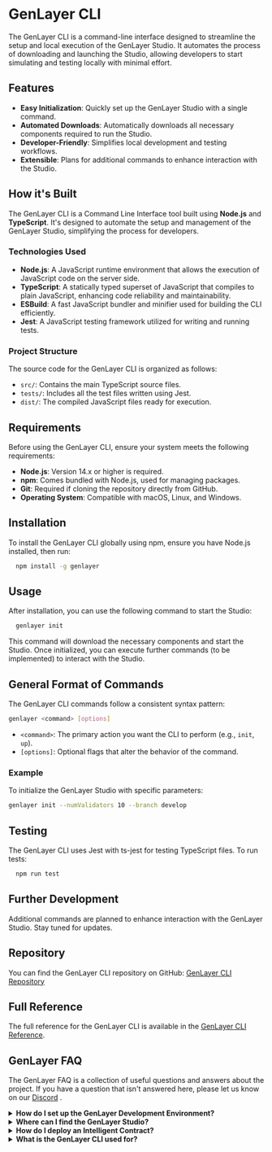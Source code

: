 # GenLayer CLI

The GenLayer CLI is a command-line interface designed to streamline the setup and local execution of the GenLayer Studio. It automates the process of downloading and launching the Studio, allowing developers to start simulating and testing locally with minimal effort.

## Features

- **Easy Initialization**: Quickly set up the GenLayer Studio with a single command.
- **Automated Downloads**: Automatically downloads all necessary components required to run the Studio.
- **Developer-Friendly**: Simplifies local development and testing workflows.
- **Extensible**: Plans for additional commands to enhance interaction with the Studio.

## How it's Built

The GenLayer CLI is a Command Line Interface tool built using **Node.js** and **TypeScript**. It's designed to automate the setup and management of the GenLayer Studio, simplifying the process for developers.

### Technologies Used

- **Node.js**: A JavaScript runtime environment that allows the execution of JavaScript code on the server side.
- **TypeScript**: A statically typed superset of JavaScript that compiles to plain JavaScript, enhancing code reliability and maintainability.
- **ESBuild**: A fast JavaScript bundler and minifier used for building the CLI efficiently.
- **Jest**: A JavaScript testing framework utilized for writing and running tests.


### Project Structure

The source code for the GenLayer CLI is organized as follows:

- `src/`: Contains the main TypeScript source files.
- `tests/`: Includes all the test files written using Jest.
- `dist/`: The compiled JavaScript files ready for execution.

## Requirements

Before using the GenLayer CLI, ensure your system meets the following requirements:

- **Node.js**: Version 14.x or higher is required.
- **npm**: Comes bundled with Node.js, used for managing packages.
- **Git**: Required if cloning the repository directly from GitHub.
- **Operating System**: Compatible with macOS, Linux, and Windows.


## Installation

To install the GenLayer CLI globally using npm, ensure you have Node.js installed, then run:

```bash
  npm install -g genlayer
```

## Usage

After installation, you can use the following command to start the Studio:

```bash
  genlayer init
```

This command will download the necessary components and start the Studio. Once initialized, you can execute further commands (to be implemented) to interact with the Studio.

## General Format of Commands

The GenLayer CLI commands follow a consistent syntax pattern:

```bash
genlayer <command> [options]
```

- `<command>`: The primary action you want the CLI to perform (e.g., `init`, `up`).
- `[options]`: Optional flags that alter the behavior of the command.

### Example

To initialize the GenLayer Studio with specific parameters:

```bash
genlayer init --numValidators 10 --branch develop
```

## Testing
The GenLayer CLI uses Jest with ts-jest for testing TypeScript files.
To run tests:

```bash
  npm run test
```

## Further Development
Additional commands are planned to enhance interaction with the GenLayer Studio. Stay tuned for updates.

## Repository
You can find the GenLayer CLI repository on GitHub:
[GenLayer CLI Repository](https://github.com/yeagerai/genlayer-cli)

## Full Reference

The full reference for the GenLayer CLI is available in the [GenLayer CLI Reference](/references/genlayer-cli).

## GenLayer FAQ
The GenLayer FAQ is a collection of useful questions and answers about the project. If you have a question that isn't answered here, please let us know on our [Discord](https://discord.gg/8Jm4v89VAu) .

<details style={{ backgroundColor: '#262626', padding: '10px', borderRadius: '5px', color: 'white' }}>
  <summary style={{ color: 'white' }}>
    <b>How do I set up the GenLayer Development Environment?</b>
  </summary>
  To quickly set up the GenLayer Development Environment, run the commands below:
  ```
  $ npm install -g genlayer
  $ genlayer init
  ```
  For more detailed setup instructions, please refer to the [Getting Started page](/getting-started)
</details>

<details style={{ backgroundColor: '#262626', padding: '10px', borderRadius: '5px', color: 'white' }}>
  <summary style={{ color: 'white' }}>
    <b>Where can I find the GenLayer Studio?</b>
  </summary>
  The GenLayer Studio is available at [studio.genlayer.com](https://studio.genlayer.com).
  </details>

<details style={{ backgroundColor: '#262626', padding: '10px', borderRadius: '5px', color: 'white' }}>
  <summary style={{ color: 'white' }}>
    <b>How do I deploy an Intelligent Contract?</b>
  </summary>
   - Go to [studio.genlayer.com](https://studio.genlayer.com) or use the [GenLayer CLI](/getting-started#installation-of-the-genlayer-cli) to start the GenLayer Studio locally.
   - Write your contract in Python using the [Intelligent Contract SDK](/core-concepts/intelligent-contracts). 
   - Follow the guide [here](/genlayer-stack/genlayer-studio/execute-transaction) to interact with the Studio and deploy your Intelligent Contract.
</details>

<details style={{ backgroundColor: '#262626', padding: '10px', borderRadius: '5px', color: 'white' }}>
  <summary style={{ color: 'white' }}>
    <b>What is the GenLayer CLI used for?</b>
  </summary>
  The GenLayer CLI is used for setting up the GenLayer Studio and, in the future, will support mainnet and testnet environments. 
</details>
